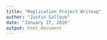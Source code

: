 ```yaml
---
title: "Replication Project Writeup"
author: "Justin Salloum"
date: "January 17, 2016"
output: html_document
---
```

